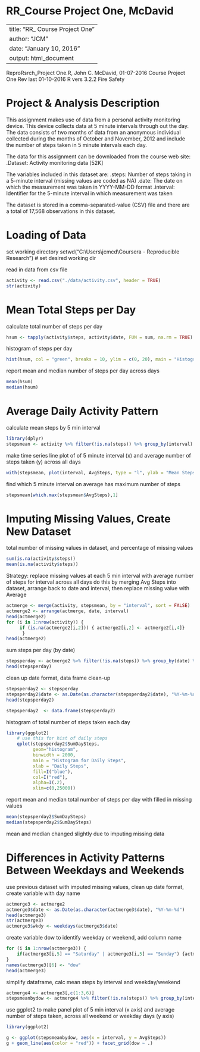 RR_Course Project One, McDavid
=========================================================

---
title: "RR_ Course Project One"
author: "JCM"
date: "January 10, 2016"
output: html_document
---

 ReproRsrch_Project One.R, John C. McDavid, 01-07-2016
   Course Project One
   Rev last 01-10-2016
   R vers 3.2.2 Fire Safety

# Project & Analysis Description

 This assignment makes use of data from a personal activity monitoring device. This device collects data at
 5 minute intervals through out the day. The data consists of two months of data from an anonymous individual
 collected during the months of October and November, 2012 and include the number of steps taken in 5 minute
 intervals each day.

 The data for this assignment can be downloaded from the course web site:
    .Dataset: Activity monitoring data [52K]

 The variables included in this dataset are:
    .steps: Number of steps taking in a 5-minute interval (missing values are coded as NA)
    .date: The date on which the measurement was taken in YYYY-MM-DD format
    .interval: Identifier for the 5-minute interval in which measurement was taken

 The dataset is stored in a comma-separated-value (CSV) file and there are a total of 17,568 observations in
 this dataset.

# Loading of Data
set working directory
setwd("C:\\Users\\jcmcd\\Coursera - Reproducible Research")        # set desired working dir

read in data from csv file
```r
activity <- read.csv("./data/activity.csv", header = TRUE)
str(activity)
```

# Mean Total Steps per Day
calculate total number of steps per day
```r
hsum <- tapply(activity$steps, activity$date, FUN = sum, na.rm = TRUE)
```

histogram of steps per day
```r
hist(hsum, col = "green", breaks = 10, ylim = c(0, 20), main = "Histogram of Avg Total Steps per Day", xlab = "Total steps per day")
```

report mean and median number of steps per day across days
```r
mean(hsum)
median(hsum)
```

# Average Daily Activity Pattern
calculate mean steps by 5 min interval
```r
library(dplyr)
stepsmean <- activity %>% filter(!is.na(steps)) %>% group_by(interval) %>% summarize(AvgSteps = mean(steps))
```

make time series line plot of of 5 minute interval (x) and average number of steps taken (y) across all days
```r
with(stepsmean, plot(interval, AvgSteps, type = "l", ylab = "Mean Steps By Interval", xlab = "Minute Interval"))
```

find which 5 minute interval on average has maximum number of steps
```r
stepsmean[which.max(stepsmean$AvgSteps),1]
```

# Imputing Missing Values, Create New Dataset
total number of missing values in dataset, and percentage of missing values
```r
sum(is.na(activity$steps))
mean(is.na(activity$steps))
```

Strategy:  replace missing values at each 5 min interval with average number of steps for interval across all days
do this by merging Avg Steps into dataset, arrange back to date and interval, then replace missing value with Average
```r
actmerge <- merge(activity, stepsmean, by = "interval", sort = FALSE)
actmerge2 <- arrange(actmerge, date, interval)
head(actmerge2)
for (i in 1:nrow(activity)) {
     if (is.na(actmerge2[i,2])) { actmerge2[i,2] <- actmerge2[i,4]}
      }
head(actmerge2)
```

sum steps per day (by date)
```r
stepsperday <- actmerge2 %>% filter(!is.na(steps)) %>% group_by(date) %>% summarize(SumDaySteps = sum(steps))
head(stepsperday)
```

clean up date format, data frame clean-up
```r
stepsperday2 <- stepsperday
stepsperday2$date <- as.Date(as.character(stepsperday2$date), "%Y-%m-%d")
head(stepsperday2)

stepsperday2  <- data.frame(stepsperday2)
```

histogram of total number of steps taken each day
```r
library(ggplot2)
    # use this for hist of daily steps
    qplot(stepsperday2$SumDaySteps,
          geom="histogram",
          binwidth = 2000,
          main = "Histogram for Daily Steps", 
          xlab = "Daily Steps",  
          fill=I("blue"), 
          col=I("red"),
          alpha=I(.2),
          xlim=c(0,25000))
```
    
report mean and median total number of steps per day with filled in missing values
```r
mean(stepsperday2$SumDaySteps)
median(stepsperday2$SumDaySteps)
```
mean and median changed slightly due to imputing missing data

# Differences in Activity Patterns Between Weekdays and Weekends
use previous dataset with imputed missing values, clean up date format, create variable with day name
```r
actmerge3 <- actmerge2
actmerge3$date <- as.Date(as.character(actmerge3$date), "%Y-%m-%d")
head(actmerge3)
str(actmerge3)
actmerge3$wkdy <- weekdays(actmerge3$date)
```

create variable dow to identify weekday or weekend, add column name
```r
for (i in 1:nrow(actmerge3)) {
    if(actmerge3[i,5] == "Saturday" | actmerge3[i,5] == "Sunday") {actmerge3[i,6] = "weekend"} else {actmerge3[i,6] = "weekday"}
}
names(actmerge3)[6] <- "dow"
head(actmerge3)
```

simplify dataframe, calc mean steps by interval and weekday/weekend
```r
actmerge4 <- actmerge3[,c(1:3,6)]
stepsmeanbydow <- actmerge4 %>% filter(!is.na(steps)) %>% group_by(interval, dow) %>% summarize(AvgSteps = mean(steps))
```

use ggplot2 to make panel plot of 5 min interval (x axis) and average number of steps taken, across all weekend or weekday days (y axis)
```r
library(ggplot2)

g <- ggplot(stepsmeanbydow, aes(x = interval, y = AvgSteps))
g + geom_line(aes(color = "red")) + facet_grid(dow ~ .)
```
